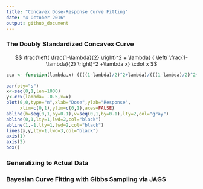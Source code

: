 ```yaml
---
title: "Concavex Dose-Response Curve Fitting"
date: "4 October 2016"
output: github_document
---
```



### The Doubly Standardized Concavex Curve

$$ \frac{\left( \frac{1-\lambda}{2} \right)^2 + \lambda}    { \left( \frac{1-\lambda}{2} \right)^2        +\lambda x} \cdot x  $$


```r
ccx <- function(lambda,x) ((((1-lambda)/2)^2+lambda)/(((1-lambda)/2)^2+lambda*x))*x

par(pty="s")
x<-seq(0,1,len=1000)
y<-ccx(lambda= -0.5,x=x)
plot(0,0,type="n",xlab="Dose",ylab="Response",
     xlim=c(0,1),ylim=c(0,1),axes=FALSE)
abline(h=seq(0,1,by=0.1),v=seq(0,1,by=0.1),lty=2,col="gray")
abline(0,1,lty=1,lwd=2,col="black")
abline(1,-1,lty=1,lwd=2,col="black")
lines(x,y,lty=1,lwd=3,col="black")
axis(1)
axis(2)
box()
```

### Generalizing to Actual Data



### Bayesian Curve Fitting with Gibbs Sampling via JAGS